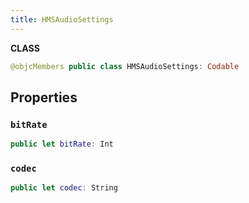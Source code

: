 ```yaml
---
title: HMSAudioSettings
---
```


**CLASS**
```swift
@objcMembers public class HMSAudioSettings: Codable
```

## Properties
### `bitRate`

```swift
public let bitRate: Int
```

### `codec`

```swift
public let codec: String
```
